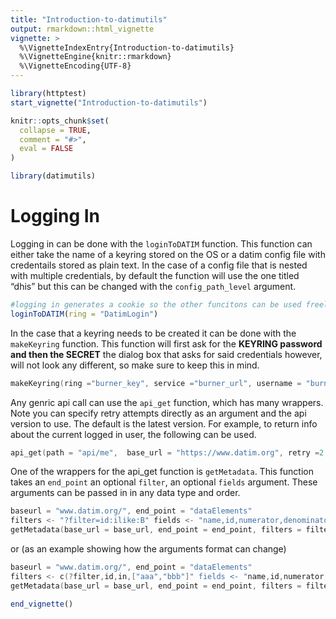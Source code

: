 ```yaml
---
title: "Introduction-to-datimutils"
output: rmarkdown::html_vignette
vignette: >
  %\VignetteIndexEntry{Introduction-to-datimutils}
  %\VignetteEngine{knitr::rmarkdown}
  %\VignetteEncoding{UTF-8}
---
```


```r
library(httptest)
start_vignette("Introduction-to-datimutils")
```


```r
knitr::opts_chunk$set(
  collapse = TRUE,
  comment = "#>",
  eval = FALSE
)
```

```r
library(datimutils)
```
# Logging In
Logging in can be done with the `loginToDATIM` function. This function can either take the name of a keyring stored on the OS or a datim config file with credentails stored as plain text. In the case of a config file that is nested with multiple credentials, by default the function will use the one titled "dhis" but this can be changed with the `config_path_level` argument.  
```r
#logging in generates a cookie so the other funcitons can be used freely without credentials
loginToDATIM(ring = "DatimLogin")
```
In the case that a keyring needs to be created it can be done with the `makeKeyring` function. This function will first ask for the **KEYRING password and then the SECRET** the dialog box that asks for said credentials however, will not look any different, so make sure to keep this in mind.
```c
makeKeyring(ring ="burner_key", service ="burner_url", username = "burner_name") 
```
Any genric api call can use the `api_get` function, which has many wrappers. Note you can specify retry attempts directly as an argument and the api version to use. The default is the latest version. For example, to return info about the current logged in user, the following can be used.

```c
api_get(path = "api/me",  base_url = "https://www.datim.org", retry =2, api_version = 29)
```

One of the wrappers for the api_get function is `getMetadata`. This function takes an `end_point` an optional `filter`, an optional `fields` argument. These arguments can be passed in in any data type and order.

```c
baseurl = "www.datim.org/", end_point = "dataElements" 
filters <- "?filter=id:ilike:B" fields <- "name,id,numerator,denominator,categoryOptions"
getMetadata(base_url = base_url, end_point = end_point, filters = filters, fields = fields)
```
 or (as an example showing how the arguments format can change)
```c
baseurl = "www.datim.org/", end_point = "dataElements" 
filters <- c(?filter,id,in,["aaa","bbb"]" fields <- "name,id,numerator,denominator,categoryOptions"
getMetadata(base_url = base_url, end_point = end_point, filters = filters, fields = fields)
```

```r
end_vignette()
```
